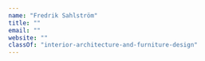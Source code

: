 ```yaml
---
name: "Fredrik Sahlström"
title: ""
email: ""
website: ""
classOf: "interior-architecture-and-furniture-design"
---
```







<ImageZoom
  preview={preview241}
  zoom={zoom241}
  caption=""
/>

<ImageZoom
  preview={preview242}
  zoom={zoom242}
  caption=""
  isTallImage={true}
/>

<ImageZoom
  preview={preview243}
  zoom={zoom243}
  caption=""
  isTallImage={true}
/>

<ImageZoom
  preview={preview244}
  zoom={zoom244}
  caption=""
  isTallImage={true}
/>







